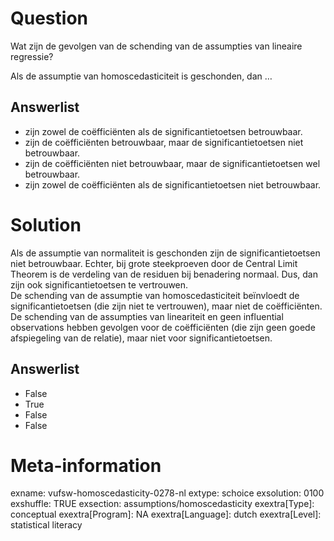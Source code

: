 Question
========
Wat zijn de gevolgen van de schending van de assumpties van lineaire
regressie?  
  
Als de assumptie van homoscedasticiteit is geschonden, dan ...

Answerlist
----------
* zijn zowel de coëfficiënten als de significantietoetsen betrouwbaar.
* zijn de coëfficiënten betrouwbaar, maar de significantietoetsen niet
  betrouwbaar.
* zijn de coëfficiënten niet betrouwbaar, maar de significantietoetsen wel
  betrouwbaar.
* zijn zowel de coëfficiënten als de significantietoetsen niet
  betrouwbaar.

Solution
========





Als de assumptie van normaliteit is geschonden zijn de
significantietoetsen niet betrouwbaar. Echter, bij grote steekproeven
door de Central Limit Theorem is de verdeling van de residuen bij
benadering normaal. Dus, dan zijn ook significantietoetsen te
vertrouwen.  
De schending van de assumptie van homoscedasticiteit beïnvloedt de
significantietoetsen (die zijn niet te vertrouwen), maar niet de
coëfficiënten.  
De schending van de assumpties van lineariteit en geen influential
observations hebben gevolgen voor de coëfficiënten (die zijn geen goede
afspiegeling van de relatie), maar niet voor significantietoetsen.




Answerlist
----------
* False
* True
* False
* False

Meta-information
================
exname: vufsw-homoscedasticity-0278-nl
extype: schoice
exsolution: 0100
exshuffle: TRUE
exsection: assumptions/homoscedasticity
exextra[Type]: conceptual
exextra[Program]: NA
exextra[Language]: dutch
exextra[Level]: statistical literacy

